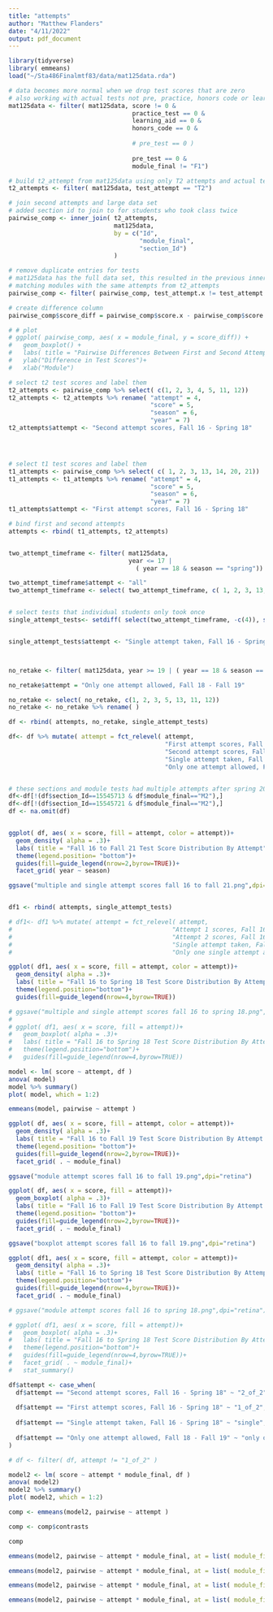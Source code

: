 ```yaml
---
title: "attempts"
author: "Matthew Flanders"
date: "4/11/2022"
output: pdf_document
---
```


```r
library(tidyverse)
library( emmeans)
load("~/Sta486Finalmtf83/data/mat125data.rda")
```



```r

# data becomes more normal when we drop test scores that are zero
# also working with actual tests not pre, practice, honors code or learning aids 
mat125data <- filter( mat125data, score != 0 &
                                  practice_test == 0 & 
                                  learning_aid == 0 & 
                                  honors_code == 0 & 
                        
                                  # pre_test == 0 )
                        
                                  pre_test == 0 &
                                  module_final != "F1")

```



```r

# build t2_attempt from mat125data using only T2 attempts and actual tests
t2_attempts <- filter( mat125data, test_attempt == "T2")

# join second attempts and large data set
# added section id to join to for students who took class twice
pairwise_comp <- inner_join( t2_attempts, 
                             mat125data, 
                             by = c("Id",
                                    "module_final",
                                    "section_Id")
                             )

# remove duplicate entries for tests
# mat125data has the full data set, this resulted in the previous inner join 
# matching modules with the same attempts from t2_attempts
pairwise_comp <- filter( pairwise_comp, test_attempt.x != test_attempt.y)

# create difference column
pairwise_comp$score_diff = pairwise_comp$score.x - pairwise_comp$score.y

# # plot
# ggplot( pairwise_comp, aes( x = module_final, y = score_diff)) +
#   geom_boxplot() +
#   labs( title = "Pairwise Differences Between First and Second Attempt Test Scores")+
#   ylab("Difference in Test Scores")+
#   xlab("Module")

```


```r

# select t2 test scores and label them
t2_attempts <- pairwise_comp %>% select( c(1, 2, 3, 4, 5, 11, 12))
t2_attempts <- t2_attempts %>% rename( "attempt" = 4,
                                       "score" = 5,
                                       "season" = 6,
                                       "year" = 7)
t2_attempts$attempt <- "Second attempt scores, Fall 16 - Spring 18"




# select t1 test scores and label them
t1_attempts <- pairwise_comp %>% select( c( 1, 2, 3, 13, 14, 20, 21))
t1_attempts <- t1_attempts %>% rename( "attempt" = 4,
                                       "score" = 5,
                                       "season" = 6,
                                       "year" = 7)
t1_attempts$attempt <- "First attempt scores, Fall 16 - Spring 18"

# bind first and second attempts
attempts <- rbind( t1_attempts, t2_attempts)


two_attempt_timeframe <- filter( mat125data,
                                 year <= 17 |
                                   ( year == 18 & season == "spring"))

two_attempt_timeframe$attempt <- "all"
two_attempt_timeframe <- select( two_attempt_timeframe, c( 1, 2, 3, 13, 5, 11, 12)) 


# select tests that individual students only took once 
single_attempt_tests<- setdiff( select(two_attempt_timeframe, -c(4)), select(attempts, -c(4) ))


single_attempt_tests$attempt <- "Single attempt taken, Fall 16 - Spring 18"



no_retake <- filter( mat125data, year >= 19 | ( year == 18 & season == "fall"))

no_retake$attempt = "Only one attempt allowed, Fall 18 - Fall 19"

no_retake <- select( no_retake, c(1, 2, 3, 5, 13, 11, 12))
no_retake <- no_retake %>% rename( )

df <- rbind( attempts, no_retake, single_attempt_tests)

df<- df %>% mutate( attempt = fct_relevel( attempt,
                                           "First attempt scores, Fall 16 - Spring 18", 
                                           "Second attempt scores, Fall 16 - Spring 18",
                                           "Single attempt taken, Fall 16 - Spring 18",
                                           "Only one attempt allowed, Fall 18 - Fall 19"))


# these sections and module tests had multiple attempts after spring 2018, so they were removed
df<-df[!(df$section_Id==15545713 & df$module_final=="M2"),]
df<-df[!(df$section_Id==15545721 & df$module_final=="M2"),]
df <- na.omit(df)


ggplot( df, aes( x = score, fill = attempt, color = attempt))+ 
  geom_density( alpha = .3)+
  labs( title = "Fall 16 to Fall 21 Test Score Distribution By Attempt")+ 
  theme(legend.position= "bottom")+
  guides(fill=guide_legend(nrow=2,byrow=TRUE))+
  facet_grid( year ~ season)

ggsave("multiple and single attempt scores fall 16 to fall 21.png",dpi="retina")



```





```r


df1 <- rbind( attempts, single_attempt_tests)

# df1<- df1 %>% mutate( attempt = fct_relevel( attempt,
#                                            "Attempt 1 scores, Fall 16 - Spring 18", 
#                                            "Attempt 2 scores, Fall 16 - Spring 18",
#                                            "Single attempt taken, Fall 16 - Spring 18",
#                                            "Only one single attempt allowed, Fall 18 - Fall 19"))

ggplot( df1, aes( x = score, fill = attempt, color = attempt))+ 
  geom_density( alpha = .3)+
  labs( title = "Fall 16 to Spring 18 Test Score Distribution By Attempt")+ 
  theme(legend.position="bottom")+
  guides(fill=guide_legend(nrow=4,byrow=TRUE))

# ggsave("multiple and single attempt scores fall 16 to spring 18.png",dpi="retina")
# 
# ggplot( df1, aes( x = score, fill = attempt))+ 
#   geom_boxplot( alpha = .3)+
#   labs( title = "Fall 16 to Spring 18 Test Score Distribution By Attempt")+ 
#   theme(legend.position="bottom")+
#   guides(fill=guide_legend(nrow=4,byrow=TRUE))

```

```r

model <- lm( score ~ attempt, df )
anova( model)
model %>% summary()
plot( model, which = 1:2)

```



```r
emmeans(model, pairwise ~ attempt )
```


```r

ggplot( df, aes( x = score, fill = attempt, color = attempt))+
  geom_density( alpha = .3)+
  labs( title = "Fall 16 to Fall 19 Test Score Distribution By Attempt and Modules")+
  theme(legend.position= "bottom")+
  guides(fill=guide_legend(nrow=2,byrow=TRUE))+
  facet_grid( . ~ module_final)

ggsave("module attempt scores fall 16 to fall 19.png",dpi="retina")

ggplot( df, aes( x = score, fill = attempt))+ 
  geom_boxplot( alpha = .3)+
  labs( title = "Fall 16 to Fall 19 Test Score Distribution By Attempt and Modules")+ 
  theme(legend.position= "bottom")+
  guides(fill=guide_legend(nrow=2,byrow=TRUE))+
  facet_grid( . ~ module_final)

ggsave("boxplot attempt scores fall 16 to fall 19.png",dpi="retina")

```


```r

ggplot( df1, aes( x = score, fill = attempt, color = attempt))+ 
  geom_density( alpha = .3)+
  labs( title = "Fall 16 to Spring 18 Test Score Distribution By Attempt and Modules")+ 
  theme(legend.position="bottom")+
  guides(fill=guide_legend(nrow=4,byrow=TRUE))+
  facet_grid( . ~ module_final)

# ggsave("module attempt scores fall 16 to spring 18.png",dpi="retina")

# ggplot( df1, aes( x = score, fill = attempt))+ 
#   geom_boxplot( alpha = .3)+
#   labs( title = "Fall 16 to Spring 18 Test Score Distribution By Attempt and Modules")+ 
#   theme(legend.position="bottom")+
#   guides(fill=guide_legend(nrow=4,byrow=TRUE))+
#   facet_grid( . ~ module_final)+ 
#   stat_summary()

```

```r

df$attempt <- case_when(
  df$attempt == "Second attempt scores, Fall 16 - Spring 18" ~ "2_of_2",
  
  df$attempt == "First attempt scores, Fall 16 - Spring 18" ~ "1_of_2",
                                           
  df$attempt == "Single attempt taken, Fall 16 - Spring 18" ~ "single",
  
  df$attempt == "Only one attempt allowed, Fall 18 - Fall 19" ~ "only one"
)

# df <- filter( df, attempt != "1_of_2" )

model2 <- lm( score ~ attempt * module_final, df )
anova( model2)
model2 %>% summary()
plot( model2, which = 1:2)

```



```r
comp <- emmeans(model2, pairwise ~ attempt )

comp <- comp$contrasts

comp
```




```r

emmeans(model2, pairwise ~ attempt * module_final, at = list( module_final = "M1"))

```

```r

emmeans(model2, pairwise ~ attempt * module_final, at = list( module_final = "M2"))


```


```r

emmeans(model2, pairwise ~ attempt * module_final, at = list( module_final = "M4"))
```


```r

emmeans(model2, pairwise ~ attempt * module_final, at = list( module_final = "M4"))
```

